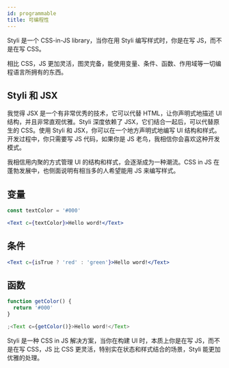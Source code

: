 ```yaml
---
id: programmable
title: 可编程性
---
```


Styli 是一个 CSS-in-JS library，当你在用 Styli 编写样式时，你是在写 JS，而不是在写 CSS。

相比 CSS，JS 更加灵活，图灵完备，能使用变量、条件、函数、作用域等一切编程语言所拥有的东西。

## Styli 和 JSX

我觉得 JSX 是一个有非常优秀的技术，它可以代替 HTML，让你声明式地描述 UI 结构，并且非常直观优雅。Styli 深度依赖了 JSX，它们结合一起后，可以代替原生的 CSS。使用 Styli 和 JSX，你可以在一个地方声明式地编写 UI 结构和样式。开发过程中，你只需要写 JS 代码，如果你是 JS 老鸟，我相信你会喜欢这种开发模式。

我相信用内聚的方式管理 UI 的结构和样式，会逐渐成为一种潮流。CSS in JS 在蓬勃发展中，也侧面说明有相当多的人希望能用 JS 来编写样式。

## 变量

```jsx
const textColor = '#000'

<Text c={textColor}>Hello word!</Text>
```

## 条件

```jsx
<Text c={isTrue ? 'red' : 'green'}>Hello word!</Text>
```

## 函数

```jsx
function getColor() {
  return '#000'
}

;<Text c={getColor()}>Hello word!</Text>
```

Styli 是一种 CSS in JS 解决方案，当你在构建 UI 时，本质上你是在写 JS，而不是在写 CSS，JS 比 CSS 更灵活，特别实在状态和样式结合的场景，Styli 能更加优雅的处理。
